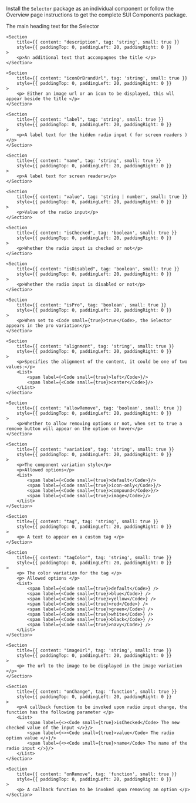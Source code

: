 
<Section
	title="Installation"
	contained={true}
	style={{ paddingTop: 20, paddingBottom: 0 }}
>
	<p>
		Install the <Code small={true}>Selector</Code> package as an individual
		component or follow the Overview page instructions to get the complete SUI
		Components package.
	</p>
</Section>

<Section title="Props" border={true}>
	<Section
    	title={{ content: "title", tag: 'string', small: true }}
    	style={{ paddingTop: 0, paddingLeft: 20, paddingRight: 0 }}
    >
    	<p>The main heading text for the Selector </p>
    </Section>

	<Section
    	title={{ content: "description", tag: 'string', small: true }}
    	style={{ paddingTop: 0, paddingLeft: 20, paddingRight: 0 }}
    >
    	<p>An additional text that accompagnes the title </p>
    </Section>

    <Section
    	title={{ content: "iconOrBrandUrl", tag: 'string', small: true }}
    	style={{ paddingTop: 0, paddingLeft: 20, paddingRight: 0 }}
    >
    	<p> Either an image url or an icon to be displayed, this wll appear beside the title </p>
    </Section>

    <Section
    	title={{ content: "label", tag: 'string', small: true }}
    	style={{ paddingTop: 0, paddingLeft: 20, paddingRight: 0 }}
    >
    	<p>A label text for the hidden radio input ( for screen readers ) </p>
    </Section>

    <Section
    	title={{ content: "name", tag: 'string', small: true }}
    	style={{ paddingTop: 0, paddingLeft: 20, paddingRight: 0 }}
    >
    	<p>A label text for screen readers</p>
    </Section>

    <Section
    	title={{ content: "value", tag: 'string | number', small: true }}
    	style={{ paddingTop: 0, paddingLeft: 20, paddingRight: 0 }}
    >
    	<p>Value of the radio input</p>
    </Section>

    <Section
    	title={{ content: "isChecked", tag: 'boolean', small: true }}
    	style={{ paddingTop: 0, paddingLeft: 20, paddingRight: 0 }}
    >
    	<p>Whether the radio input is checked or not</p>
    </Section>

    <Section
    	title={{ content: "isDisabled", tag: 'boolean', small: true }}
    	style={{ paddingTop: 0, paddingLeft: 20, paddingRight: 0 }}
    >
    	<p>Whether the radio input is disabled or not</p>
    </Section>

    <Section
    	title={{ content: "isPro", tag: 'boolean', small: true }}
    	style={{ paddingTop: 0, paddingLeft: 20, paddingRight: 0 }}
    >
    	<p>When set to <Code small={true}>true</Code>, the Selector appears in the pro variation</p>
    </Section>

    <Section
    	title={{ content: "alignment", tag: 'string', small: true }}
    	style={{ paddingTop: 0, paddingLeft: 20, paddingRight: 0 }}
    >
    	<p>Specifies the alignment of the content, it could be one of two values:</p>
    	<List>
    		<span label={<Code small={true}>left</Code>}/>
    		<span label={<Code small={true}>center</Code>}/>
    	</List>
    </Section>

    <Section
    	title={{ content: "allowRemove", tag: 'boolean', small: true }}
    	style={{ paddingTop: 0, paddingLeft: 20, paddingRight: 0 }}
    >
    	<p>Whether to allow removing options or not, when set to true a remove button will appear on the option on hover</p>
    </Section>

    <Section
    	title={{ content: "variation", tag: 'string', small: true }}
    	style={{ paddingTop: 0, paddingLeft: 20, paddingRight: 0 }}
    >
    	<p>The component variation style</p>
    	<p>Allowed options</p>
    	<List>
    		<span label={<Code small={true}>default</Code>}/>
    		<span label={<Code small={true}>icon-only</Code>}/>
    		<span label={<Code small={true}>compound</Code>}/>
    		<span label={<Code small={true}>image</Code>}/>
    	</List>
    </Section>

    <Section
    	title={{ content: "tag", tag: 'string', small: true }}
    	style={{ paddingTop: 0, paddingLeft: 20, paddingRight: 0 }}
    >
    	<p> A text to appear on a custom tag </p>
    </Section>

    <Section
    	title={{ content: "tagColor", tag: 'string', small: true }}
    	style={{ paddingTop: 0, paddingLeft: 20, paddingRight: 0 }}
    >
    	<p> The color variation for the tag </p>
    	<p> Allowed options </p>
    	<List>
    		<span label={<Code small={true}>default</Code>} />
    		<span label={<Code small={true}>blue</Code>} />
    		<span label={<Code small={true}>yellow</Code>} />
    		<span label={<Code small={true}>red</Code>} />
    		<span label={<Code small={true}>green</Code>} />
    		<span label={<Code small={true}>white</Code>} />
    		<span label={<Code small={true}>black</Code>} />
    		<span label={<Code small={true}>navy</Code>} />
    	</List>
    </Section>

    <Section
    	title={{ content: "imageUrl", tag: 'string', small: true }}
    	style={{ paddingTop: 0, paddingLeft: 20, paddingRight: 0 }}
    >
    	<p> The url to the image to be displayed in the image variation </p>
    </Section>

    <Section
    	title={{ content: "onChange", tag: 'function', small: true }}
    	style={{ paddingTop: 0, paddingLeft: 20, paddingRight: 0 }}
    >
    	<p>A callback function to be invoked upon radio input change, the function has the following parameter </p>
    	<List>
    		<span label={<><Code small={true}>isChecked</Code> The new checked value of the input </>}/>
    		<span label={<><Code small={true}>value</Code> The radio option value </>}/>
    		<span label={<><Code small={true}>name</Code> The name of the radio input </>}/>
    	</List>
    </Section>

    <Section
    	title={{ content: "onRemove", tag: 'function', small: true }}
    	style={{ paddingTop: 0, paddingLeft: 20, paddingRight: 0 }}
    >
    	<p> A callback function to be invoked upon removing an option </p>
    </Section>

</Section>
